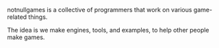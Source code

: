 notnullgames is a collective of programmers that work on various game-related things.

The idea is we make engines, tools, and examples, to help other people make games.
